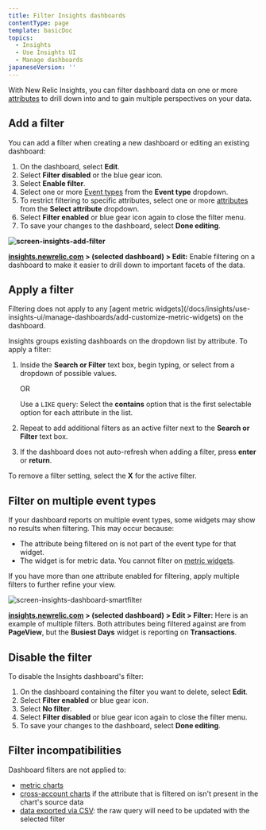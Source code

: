 ```yaml
---
title: Filter Insights dashboards
contentType: page
template: basicDoc
topics:
  - Insights
  - Use Insights UI
  - Manage dashboards
japaneseVersion: ''
---
```


With New Relic Insights, you can filter dashboard data on one or more [attributes](/docs/insights/new-relic-insights/decorating-events/insights-attributes) to drill down into and to gain multiple perspectives on your data.

## Add a filter

You can add a filter when creating a new dashboard or editing an existing dashboard:

1. On the dashboard, select **Edit**.
2. Select **Filter disabled** or the blue gear icon.
3. Select **Enable filter**.
4. Select one or more [Event types](/docs/insights/new-relic-insights/understanding-insights/new-relic-insights#database) from the **Event type** dropdown.
5. To restrict filtering to specific attributes, select one or more [attributes](/docs/insights/new-relic-insights/decorating-events/insights-attributes) from the **Select attribute** dropdown.
6. Select **Filter enabled** or blue gear icon again to close the filter menu.
7. To save your changes to the dashboard, select **Done editing**.

**![screen-insights-add-filter](./images/screen-insights-add-filter_0.png "screen-insights-add-filter")**

**[insights.newrelic.com](https://insights.newrelic.com) > (selected dashboard) > Edit:** Enable filtering on a dashboard to make it easier to drill down to important facets of the data.

## Apply a filter

<Callout variant="tip">
  Filtering does not apply to any [agent metric widgets](/docs/insights/use-insights-ui/manage-dashboards/add-customize-metric-widgets) on the dashboard.
</Callout>

Insights groups existing dashboards on the dropdown list by attribute. To apply a filter:

1. Inside the **Search or Filter** text box, begin typing, or select from a dropdown of possible values.

   OR

   Use a `LIKE` query: Select the **contains** option that is the first selectable option for each attribute in the list.
2. Repeat to add additional filters as an active filter next to the **Search or Filter** text box.
3. If the dashboard does not auto-refresh when adding a filter, press **enter** or **return**.

To remove a filter setting, select the **X** for the active filter.

## Filter on multiple event types

If your dashboard reports on multiple event types, some widgets may show no results when filtering. This may occur because:

* The attribute being filtered on is not part of the event type for that widget.
* The widget is for metric data. You cannot filter on [metric widgets](/docs/insights/new-relic-insights/managing-dashboards-data/add-customize-metric-widgets).

If you have more than one attribute enabled for filtering, apply multiple filters to further refine your view.

![screen-insights-dashboard-smartfilter](./images/screen-insights-dashboard-smartfilter_0.png "screen-insights-dashboard-smartfilter")

**[insights.newrelic.com](https://insights.newrelic.com) > (selected dashboard) > Edit > Filter:** Here is an example of multiple filters. Both attributes being filtered against are from **PageView**, but the **Busiest Days** widget is reporting on **Transactions**.

## Disable the filter

To disable the Insights dashboard's filter:

1. On the dashboard containing the filter you want to delete, select **Edit**.
2. Select **Filter enabled** or blue gear icon.
3. Select **No filter**.
4. Select **Filter disabled** or blue gear icon again to close the filter menu.
5. To save your changes to the dashboard, select **Done editing**.

## Filter incompatibilities

Dashboard filters are not applied to:

* [metric charts](/docs/insights/use-insights-ui/manage-dashboards/add-customize-metric-widgets)
* [cross-account charts](/docs/insights/use-insights-ui/manage-dashboards/copy-chart-another-insights-accounts-dashboard) if the attribute that is filtered on isn't present in the chart's source data
* [data exported via CSV](/docs/insights/use-insights-ui/export-data/export-insights-data-csv-file): the raw query will need to be updated with the selected filter
